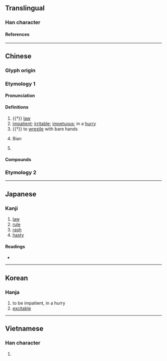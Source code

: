 {{character info/new}}
{{also|下}}
==Translingual==

===Han character===
{{Han char|rn=25|rad=卜|as=02|sn=4|four=00230|canj=YY|ids=⿱丶下}}

====References====
{{Han ref|kx=0157.280|dkj=02778|dj=0361.170|hdz=10092.030|uh=535E}}

----

==Chinese==
{{zh-forms}}

===Glyph origin===
{{Han etym}}

===Etymology 1===

====Pronunciation====
{{zh-pron
|m=biàn
|c=bin6
|mn=piān
|mc=y
|oc=y
|ma=
|cat=n,a,v,pn
}}

====Definitions====
{{zh-hanzi}}

# {{†}} [[law]]
# [[impatient]]; [[irritable]]; [[impetuous]]; in a [[hurry]]
# {{†}} to [[wrestle]] with bare hands
# {{zh-div|縣}} {{lb|zh|historical}} Bian {{gloss|a county in modern-day [[Shandong]], China}}
# {{surname|lang=zh}}

====Compounds====
{{zh-der|卞急|卞氏龍}}

===Etymology 2===
{{zh-see|鞭|ss}}

----

==Japanese==

===Kanji===
{{ja-kanji|grade=|rs=卜02}}

# [[law]]
# [[rule]]
# [[rash]]
# [[hasty]]

====Readings====
* {{ja-readings|kanon=[[へん]] (hen)|on=[[はん]] (han)|goon=[[べん]] (ben)|kun=[[のり]] (nori)}}

----

==Korean==

===Hanja===
{{ko-hanja|hangeul=변|rv=byeon|mr=pyŏn}}

# to be impatient, in a hurry
# [[excitable]]

----

==Vietnamese==

===Han character===
{{vi-readings|rs=卜02|hanviet=[[biện]], [[bèn]]}}

# {{defn|lang=vi|sort=卜02}}

{{cln|vi|Han tu}}